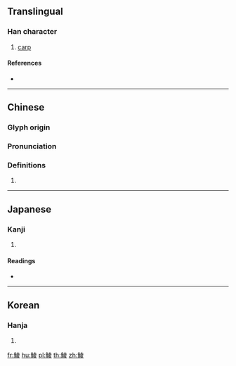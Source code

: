 {{character info/new}}
{{also|鲮}}
==Translingual==

===Han character===
{{Han char|rn=195|rad=魚|as=08|sn=19|four=24347|canj=NFGCE}}

# [[carp]]

====References====
* {{Han ref|kx=1473.140|dkj=46259|dj=2005.110|hdz=74694.060|uh=9BEA|ud=39914|bh=F3C7|bd=62407}}

----

==Chinese==
{{zh-forms|s=鲮}}

===Glyph origin===
{{Han etym}}

===Pronunciation===
{{zh-pron
|m=líng
|c=ling4,leng4
|h=pfs=
|md=
|mn=
|w=
|mc=y
|oc=y
|cat=
}}

===Definitions===
{{zh-hanzi}}

# {{rfdef|lang=zh}}

----

==Japanese==

===Kanji===
{{ja-kanji|grade=|rs=魚08}}

# {{defn|lang=ja|sort=魚08}}

====Readings====
* {{ja-readings|on=[[りょう]] (ryō)|kun=[[せんざんこう]] (senzankou)}}

----

==Korean==

===Hanja===
{{ko-hanja|hangeul=[[릉]]>[[능]]|eumhun=|rv=reung>neung|mr=rŭng>nŭng|y=lung>nung}}

# {{defn|lang=ko|sort=魚08}}

[[fr:鯪]]
[[hu:鯪]]
[[pl:鯪]]
[[th:鯪]]
[[zh:鯪]]